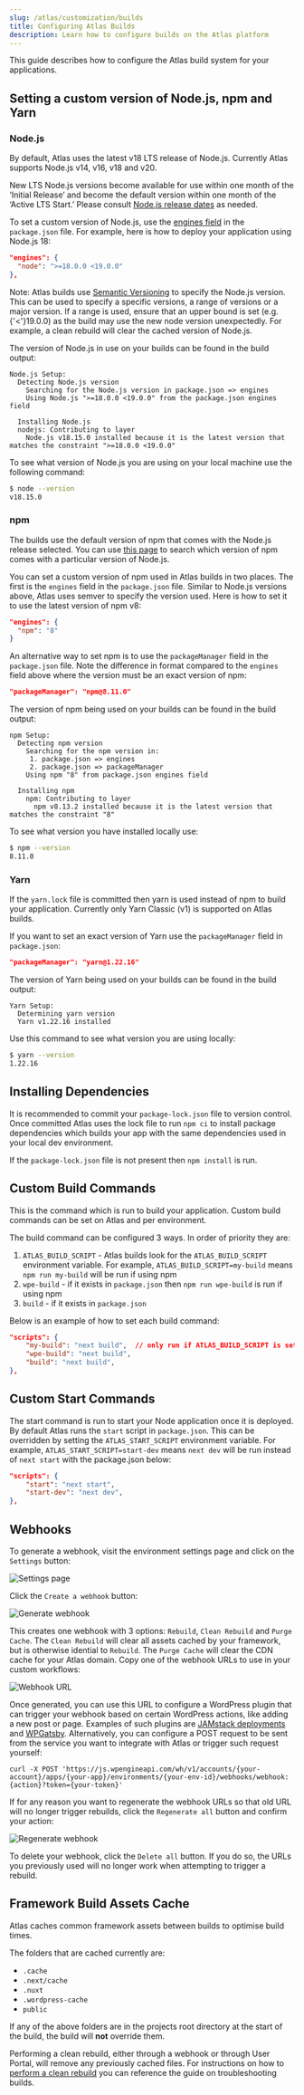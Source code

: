 ```yaml
---
slug: /atlas/customization/builds
title: Configuring Atlas Builds
description: Learn how to configure builds on the Atlas platform
---
```


This guide describes how to configure the Atlas build system for your applications.

## Setting a custom version of Node.js, npm and Yarn

### Node.js

By default, Atlas uses the latest v18 LTS release of Node.js. Currently Atlas supports Node.js v14, v16, v18 and v20. 

New LTS Node.js versions become available for use within one month of the ‘Initial Release’ and become the default version within one month of the ‘Active LTS Start.’ Please consult [Node.js release dates](https://nodejs.dev/en/about/releases/) as needed. 

To set a custom version of Node.js, use the [engines field](https://docs.npmjs.com/cli/v8/configuring-npm/package-json#engines) in the `package.json` file. For example, here is how to deploy your application using Node.js 18:

```json
"engines": {
  "node": ">=18.0.0 <19.0.0"
},
```

Note: Atlas builds use [Semantic Versioning](https://docs.npmjs.com/about-semantic-versioning) to specify the Node.js version. This can be used to specify a specific versions, a range of versions or a major version. If a range is used, ensure that an upper bound is set (e.g. {'<'}19.0.0) as the build may use the new node version unexpectedly. For example, a clean rebuild will clear the cached version of Node.js.

The version of Node.js in use on your builds can be found in the build output:

```
Node.js Setup:
  Detecting Node.js version
    Searching for the Node.js version in package.json => engines
    Using Node.js ">=18.0.0 <19.0.0" from the package.json engines field

  Installing Node.js
  nodejs: Contributing to layer
    Node.js v18.15.0 installed because it is the latest version that matches the constraint ">=18.0.0 <19.0.0"
```

To see what version of Node.js you are using on your local machine use the following command:

```bash
$ node --version
v18.15.0
```

### npm

The builds use the default version of npm that comes with the Node.js release selected. You can use [this page](https://nodejs.org/en/download/releases/) to search which version of npm comes with a particular version of Node.js.

You can set a custom version of npm used in Atlas builds in two places. The first is the `engines` field in the `package.json` file. Similar to Node.js versions above, Atlas uses semver to specify the version used. Here is how to set it to use the latest version of npm v8:

```json
"engines": {
  "npm": "8"
}
```

An alternative way to set npm is to use the `packageManager` field in the `package.json` file. Note the difference in format compared to the `engines` field above where the version must be an exact version of npm:

```json
"packageManager": "npm@8.11.0"
```

The version of npm being used on your builds can be found in the build output:

```
npm Setup:
  Detecting npm version
    Searching for the npm version in:
     1. package.json => engines
     2. package.json => packageManager
    Using npm "8" from package.json engines field

  Installing npm
    npm: Contributing to layer
      npm v8.13.2 installed because it is the latest version that matches the constraint "8"
```

To see what version you have installed locally use:

```bash
$ npm --version
8.11.0
```

### Yarn

If the `yarn.lock` file is committed then yarn is used instead of npm to build your application. Currently only Yarn Classic (v1) is supported on Atlas builds.

If you want to set an exact version of Yarn use the `packageManager` field in `package.json`:

```json
"packageManager": "yarn@1.22.16"
```

The version of Yarn being used on your builds can be found in the build output:

```
Yarn Setup:
  Determining yarn version
  Yarn v1.22.16 installed
```

Use this command to see what version you are using locally:

```bash
$ yarn --version
1.22.16
```

## Installing Dependencies

It is recommended to commit your `package-lock.json` file to version control. Once committed Atlas uses the lock file to run `npm ci` to install package dependencies which builds your app with the same dependencies used in your local dev environment.

If the `package-lock.json` file is not present then `npm install` is run.

## Custom Build Commands

This is the command which is run to build your application. Custom build commands can be set on Atlas and per environment.

The build command can be configured 3 ways. In order of priority they are:

1.  `ATLAS_BUILD_SCRIPT` - Atlas builds look for the `ATLAS_BUILD_SCRIPT` environment variable. For example, `ATLAS_BUILD_SCRIPT=my-build` means `npm run my-build` will be run if using npm
2.  `wpe-build` - if it exists in `package.json` then `npm run wpe-build` is run if using npm
3.  `build` - if it exists in `package.json`

Below is an example of how to set each build command:

```json
"scripts": {
    "my-build": "next build",  // only run if ATLAS_BUILD_SCRIPT is set
    "wpe-build": "next build",
    "build": "next build",
},
```

## Custom Start Commands

The start command is run to start your Node application once it is deployed. By default Atlas runs the `start` script in `package.json`. This can be overridden by setting the `ATLAS_START_SCRIPT` environment variable. For example, `ATLAS_START_SCRIPT=start-dev` means `next dev` will be run instead of `next start` with the package.json below:

```json
"scripts": {
    "start": "next start",
    "start-dev": "next dev",
},
```

## Webhooks

To generate a webhook, visit the environment settings page and click on the `Settings` button:

![Settings page](./img/settings.png)

Click the `Create a webhook` button:

![Generate webhook](./img/webhook-button.png)

This creates one webhook with 3 options: `Rebuild`, `Clean Rebuild` and `Purge Cache`. The `Clean Rebuild` will clear all assets cached by your framework, but is otherwise idential to `Rebuild`. The `Purge Cache` will clear the CDN cache for your Atlas domain. Copy one of the webhook URLs to use in your custom workflows:

![Webhook URL](./img/webhook.png)

Once generated, you can use this URL to configure a WordPress plugin that can trigger your webhook based on certain WordPress actions, like adding a new post or page. Examples of such plugins are [JAMstack deployments](https://wordpress.org/plugins/wp-jamstack-deployments/) and [WPGatsby](https://wordpress.org/plugins/wp-gatsby/). Alternatively, you can configure a POST request to be sent from the service you want to integrate with Atlas or trigger such request yourself:
```
curl -X POST 'https://js.wpengineapi.com/wh/v1/accounts/{your-account}/apps/{your-app}/environments/{your-env-id}/webhooks/webhook:{action}?token={your-token}'
```

If for any reason you want to regenerate the webhook URLs so that old URL will no longer trigger rebuilds, click the `Regenerate all` button and confirm your action:

![Regenerate webhook](./img/regenerate.png)

To delete your webhook, click the `Delete all` button. If you do so, the URLs you previously used will no longer work when attempting to trigger a rebuild.

## Framework Build Assets Cache

Atlas caches common framework assets between builds to optimise build times. 

The folders that are cached currently are: 

* `.cache`
* `.next/cache`
* `.nuxt`
* `.wordpress-cache`
* `public`

If any of the above folders are in the projects root directory at the start of the build, the build will **not** override them. 

Performing a clean rebuild, either through a webhook or through User Portal, will remove any previously cached files. For instructions on how to [perform a clean rebuild](../additional-guides/troubleshooting-builds#clean-rebuild-and-clear-domain-cache) you can reference the guide on troubleshooting builds.
